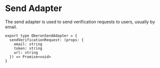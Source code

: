 # Send Adapter

The send adapter is used to send verification requests to users, usually by
email.

```tsx
export type OberonSendAdapter = {
  sendVerificationRequest: (props: {
    email: string
    token: string
    url: string
  }) => Promise<void>
}
```
